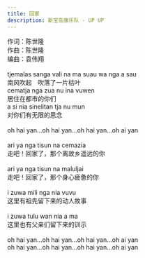 ```yaml
---
title: 回家
description: 新宝岛康乐队 - UP UP
---
```


作词：陈世隆<br />作曲：陈世隆<br />编曲：袁伟翔<br /><br />tjemalas sanga vali na ma suau wa nga a sau<br />南风吹起　吹落了一片枯叶<br />cematja nga zua nu ina vuwen<br />居住在都市的你们<br />a si nia sinelitan tja nu mun<br />对你们有无限的思念<br /><br />oh hai yan...oh hai yan...oh hai yan...oh ai yan<br /><br />ari ya nga tisun na cemazia<br />走吧！回家了，那个离故乡遥远的你<br /><br />ari ya nga tisun na maluljai<br />走吧！回家了，那个身心疲惫的你<br /><br />i zuwa mili nga nia vuvu<br />这里有祖先留下来的动人故事<br /><br />i zuwa tulu wan nia a ma<br />这里也有父亲们留下来的训示<br /><br />oh hai yan...oh hai yan...oh hai yan...oh ai yan<br />oh hai yan...oh hai yan...oh hai yan...oh ai yan